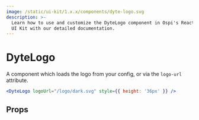 ```yaml
---
image: /static/ui-kit/1.x.x/components/dyte-logo.svg
description: >-
  Learn how to use and customize the DyteLogo component in Ospi's React Native
  UI Kit with our detailed documentation.
---
```


# DyteLogo

A component which loads the logo from your config, or via the `logo-url`
attribute.

```jsx
<DyteLogo logoUrl="/logo/dark.svg" style={{ height: '36px' }} />
```

## Props

<PropsTable of="dyte-logo" />

<head>
  <title>React Native UI Kit DyteLogo</title>
</head>
